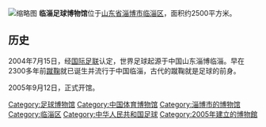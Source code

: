 {{unreferenced|time=2013-10-14T13:32:52+00:00}}
[[File:Linzi_football_museum.jpg|缩略图]]
'''临淄足球博物馆'''位于[[山东省|山东省]][[淄博市|淄博市]][[临淄区|临淄区]]，面积约2500平方米。

==历史==
2004年7月15日，经[[国际足联|国际足联]]认定，世界足球起源于中国山东淄博临淄。早在2300多年前[[蹴鞠|蹴鞠]]就已诞生并流行于中国临淄，古代的蹴鞠就是足球的前身。

2005年9月12日，正式开馆。

{{DEFAULTSORT:L}}
[[Category:足球博物馆|Category:足球博物馆]]
[[Category:中国体育博物馆|Category:中国体育博物馆]]
[[Category:淄博市的博物馆|Category:淄博市的博物馆]]
[[Category:临淄区|Category:临淄区]]
[[Category:中华人民共和国足球|Category:中华人民共和国足球]]
[[Category:2005年建立的博物館|Category:2005年建立的博物館]]